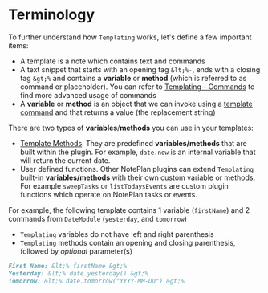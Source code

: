# Terminology
To further understand how `Templating` works, let's define a few important items:

- A template is a note which contains text and commands
- A text snippet that starts with an opening tag `&lt;%-`, ends with a closing tag `&gt;%` and contains a **variable** or **method** (which is referred to as command or placeholder). You can refer to [Templating - Commands](/docs/templating-commands/overview) to find more advanced usage of commands
- A **variable** or **method** is an object that we can invoke using a [template command](/docs/templating-commands/overview) and that returns a value (the replacement string)

There are two types of **variables**/**methods** you can use in your templates:

- [Template Methods](/templating/templating-modules). They are predefined **variables/methods** that are built within the plugin. For example, `date.now` is an internal variable that will return the current date.
- User defined functions. Other NotePlan plugins can extend `Templating` built-in **variables/methods** with their own custom variable or methods. For example `sweepTasks` or `listTodaysEvents` are custom plugin functions which operate on NotePlan tasks or events.

For example, the following template contains 1 variable (`firstName`) and 2 commands from `DateModule` (`yesterday`, and `tomorrow`)
- `Templating` variables do not have left and right parenthesis
- `Templating` methods contain an opening and closing parenthesis, followed by _optional_ parameter(s)

```markdown
First Name: &lt;% firstName &gt;%
Yesterday: &lt;% date.yesterday() &gt;%
Tomorrow: &lt;% date.tomorrow("YYYY-MM-DD") &gt;%
```

